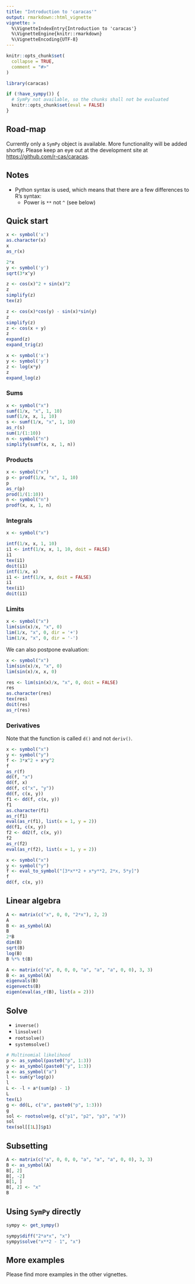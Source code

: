 ```yaml
---
title: "Introduction to 'caracas'"
output: rmarkdown::html_vignette
vignette: >
  %\VignetteIndexEntry{Introduction to 'caracas'}
  %\VignetteEngine{knitr::rmarkdown}
  %\VignetteEncoding{UTF-8}
---
```


```r
knitr::opts_chunk$set(
  collapse = TRUE,
  comment = "#>"
)
```

```r
library(caracas)
```

```r
if (!have_sympy()) {
  # SymPy not available, so the chunks shall not be evaluated
  knitr::opts_chunk$set(eval = FALSE)
}
```

## Road-map

Currently only a `SymPy` object is available. 
More functionality will be added shortly. 
Please keep an eye out at the development site at <https://github.com/r-cas/caracas>.

## Notes

* Python syntax is used, which means that there are a few differences to R's syntax:
  + Power is `**` not `^` (see below)

## Quick start

```r
x <- symbol('x')
as.character(x)
x
as_r(x)
```


```r
2*x
y <- symbol('y')
sqrt(3*x^y)
```

```r
z <- cos(x)^2 + sin(x)^2
z
simplify(z)
tex(z)
```

```r
z <- cos(x)*cos(y) - sin(x)*sin(y)
z
simplify(z)
z <- cos(x + y)
z
expand(z)
expand_trig(z)
```

```r
x <- symbol('x')
y <- symbol('y')
z <- log(x*y)
z
expand_log(z)
```


### Sums

```r
x <- symbol("x")
sumf(1/x, "x", 1, 10)
sumf(1/x, x, 1, 10)
s <- sumf(1/x, "x", 1, 10)
as_r(s)
sum(1/(1:10))
n <- symbol("n")
simplify(sumf(x, x, 1, n))
```


### Products

```r
x <- symbol("x")
p <- prodf(1/x, "x", 1, 10)
p
as_r(p)
prod(1/(1:10))
n <- symbol("n")
prodf(x, x, 1, n)
```


### Integrals

```r
x <- symbol("x")

intf(1/x, x, 1, 10)
i1 <- intf(1/x, x, 1, 10, doit = FALSE)
i1
tex(i1)
doit(i1)
intf(1/x, x)
i1 <- intf(1/x, x, doit = FALSE)
i1
tex(i1)
doit(i1)
```

### Limits


```r
x <- symbol("x")
lim(sin(x)/x, "x", 0)
lim(1/x, "x", 0, dir = '+')
lim(1/x, "x", 0, dir = '-')
```

We can also postpone evaluation:

```r
x <- symbol("x")
lim(sin(x)/x, "x", 0)
lim(sin(x)/x, x, 0)
```

```r
res <- lim(sin(x)/x, "x", 0, doit = FALSE)
res
as.character(res)
tex(res)
doit(res)
as_r(res)
```

### Derivatives

Note that the function is called `d()` and not `deriv()`.

```r
x <- symbol("x")
y <- symbol("y")
f <- 3*x^2 + x*y^2
f
as_r(f)
dd(f, "x")
dd(f, x)
dd(f, c("x", "y"))
dd(f, c(x, y))
f1 <- dd(f, c(x, y))
f1
as.character(f1)
as_r(f1)
eval(as_r(f1), list(x = 1, y = 2))
dd(f1, c(x, y))
f2 <- dd2(f, c(x, y))
f2
as_r(f2)
eval(as_r(f2), list(x = 1, y = 2))
```


```r
x <- symbol("x")
y <- symbol("y")
f <- eval_to_symbol("[3*x**2 + x*y**2, 2*x, 5*y]")
f
dd(f, c(x, y))
```


## Linear algebra

```r
A <- matrix(c("x", 0, 0, "2*x"), 2, 2)
A
B <- as_symbol(A)
B
2*B
dim(B)
sqrt(B)
log(B)
B %*% t(B)
```

```r
A <- matrix(c("a", 0, 0, 0, "a", "a", "a", 0, 0), 3, 3)
B <- as_symbol(A)
eigenvals(B)
eigenvects(B)
eigen(eval(as_r(B), list(a = 2)))
```



## Solve

* `inverse()`
* `linsolve()`
* `rootsolve()`
* `systemsolve()`

```r
# Multinomial likelihood
p <- as_symbol(paste0("p", 1:3))
y <- as_symbol(paste0("y", 1:3))
a <- as_symbol("a")
l <- sum(y*log(p))
l
L <- -l + a*(sum(p) - 1)
L
tex(L)
g <- dd(L, c("a", paste0("p", 1:3)))
g
sol <- rootsolve(g, c("p1", "p2", "p3", "a"))
sol
tex(sol[[1L]]$p1)
```

## Subsetting

```r
A <- matrix(c("a", 0, 0, 0, "a", "a", "a", 0, 0), 3, 3)
B <- as_symbol(A)
B[, 2]
B[, -2]
B[1, ]
B[, 2] <- "x"
B
```


## Using `SymPy` directly

```r
sympy <- get_sympy()
```

```r
sympy$diff("2*a*x", "x")
sympy$solve("x**2 - 1", "x")
```

## More examples

Please find more examples in the other vignettes.

